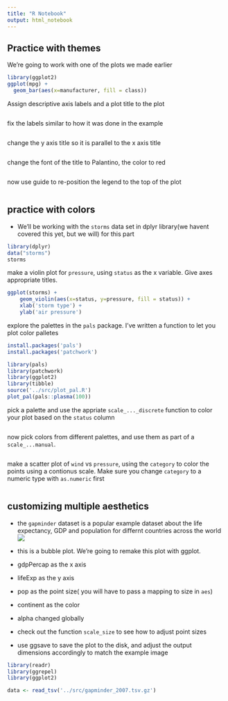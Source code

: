 ```yaml
---
title: "R Notebook"
output: html_notebook
---
```

## Practice with themes 

We're going to work with one of the plots we made earlier 


```r
library(ggplot2)
ggplot(mpg) + 
  geom_bar(aes(x=manufacturer, fill = class)) 
```


Assign descriptive axis labels and a plot title to the plot
```r


```

fix the labels similar to how it was done in the example

```r

```


change the y axis title so it is parallel to the x axis title 

```r

```

change the font of the title to Palantino, the color to red

```r

```


now use guide to re-position the legend to the top of the plot 
```r


```

## practice with colors

- We'll be working with the `storms` data set in dplyr library(we havent covered this yet, but we will) for this part 

```r
library(dplyr)
data("storms")
storms
```

make a violin plot for `pressure`, using `status` as the x variable. Give axes appropriate titles. 

```r
ggplot(storms) + 
    geom_violin(aes(x=status, y=pressure, fill = status)) + 
    xlab('storm type') + 
    ylab('air pressure')
```

explore the palettes in the `pals` package. I've written a function to let you plot color palletes 
```r
install.packages('pals')
install.packages('patchwork')
```

```r
library(pals)
library(patchwork)
library(ggplot2)
library(tibble)
source('../src/plot_pal.R')
plot_pal(pals::plasma(100))

```

pick a palette and use the appriate `scale_..._discrete` function to color your plot based on the `status` column


```r

```

now pick colors from different palettes, and use them as part of a `scale_...manual`. 

```r
 

```


make a scatter plot of `wind` vs `pressure`, using the `category` to color the points using a contionus scale. Make sure you change  `category` to a numeric type with `as.numeric` first

```r

```

## customizing multiple aesthetics 

- the `gapminder` dataset is a popular example dataset about the life expectancy, GDP and population for differnt countries across the world 
![](../src/gapminder_bubbleplot.png)

- this is a bubble plot. We're going to remake this plot with ggplot.
- gdpPercap as the x axis 
- lifeExp as the y axis
- pop as the point size( you will have to pass a mapping to size in `aes`)
- continent as the color
- alpha changed globally
- check out the function `scale_size` to see how to adjust point sizes
- use ggsave to save the plot to the disk, and adjust the output dimensions accordingly to match the example image


```r
library(readr)
library(ggrepel)
library(ggplot2)

data <- read_tsv('../src/gapminder_2007.tsv.gz')




```




